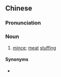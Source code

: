 {{also|肉馅}}
==Chinese==
{{zh-forms|s=肉馅}}

===Pronunciation===
{{zh-pron
|m=ròuxiàn
|c=juk6 haam2
|cat=n
}}

===Noun===
{{zh-noun}}

# [[mince]]; [[meat]] [[stuffing]] {{gloss|finely chopped meat}}

====Synonyms====
* {{zh-l|碎肉}}

{{zh-cat|Meats}}